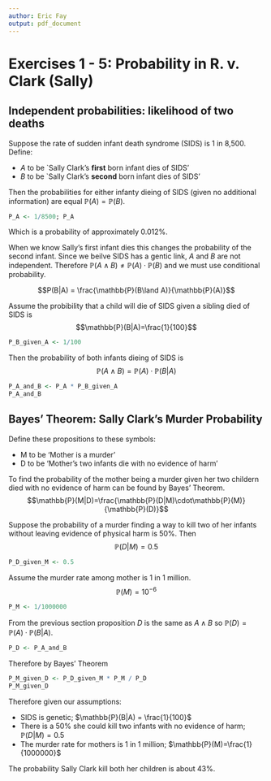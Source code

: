 ```yaml
---
author: Eric Fay
output: pdf_document
---
```

# Exercises 1 - 5: Probability in R. v. Clark (Sally)
## Independent probabilities: likelihood of two deaths
Suppose the rate of sudden infant death syndrome (SIDS) is 1 in 8,500.
Define:

+ $A$ to be `Sally Clark's **first** born infant dies of SIDS'
+ $B$ to be `Sally Clark's **second** born infant dies of SIDS'

Then the probabilities for either infanty dieing of SIDS (given no additional information) are equal
$\mathbb{P}(A) = \mathbb{P}(B)$.
```r
P_A <- 1/8500; P_A
```
Which is a probability of approximately 0.012%.

When we know Sally's first infant dies this changes the probability of the second infant. Since we beilve SIDS has a gentic link, $A$ and $B$ are not independent. Therefore  $\mathbb{P}(A \land B) \neq \mathbb{P}(A)\cdot\mathbb{P}(B)$
and we must use conditional probability.

$$P(B|A) = \frac{\mathbb{P}(B\land A)}{\mathbb{P}(A)}$$

Assume the probibility that a child will die of SIDS given a sibling died of SIDS is $$\mathbb{P}(B|A)=\frac{1}{100}$$
```r
P_B_given_A <- 1/100
```
Then the probability of both infants dieing of SIDS is
$$\mathbb{P}(A\land B) = \mathbb{P}(A)\cdot\mathbb{P}(B|A)$$
```r
P_A_and_B <- P_A * P_B_given_A
P_A_and_B 
```

## Bayes' Theorem: Sally Clark's Murder Probability
Define these propositions to these symbols:

+ M to be 'Mother is a murder'
+ D to be 'Mother's two infants die with no evidence of harm'

To find the probability of the mother being a murder given her two childern died with no evidence of harm can be found by Bayes' Theorem.
$$\mathbb{P}(M|D)=\frac{\mathbb{P}(D|M)\cdot\mathbb{P}(M)}{\mathbb{P}(D)}$$

Suppose the probability of a murder finding a way to kill two of her infants without leaving evidence of physical harm is 50%. 
Then $$\mathbb{P}(D|M)=0.5$$
```r
P_D_given_M <- 0.5
```
Assume the murder rate among mother is 1 in 1 million.
$$\mathbb{P}(M)=10^{-6}$$
```r
P_M <- 1/1000000
```

From the previous section proposition $D$ is the same as $A\land B$ so $\mathbb{P}(D) = \mathbb{P}(A)\cdot\mathbb{P}(B|A)$.
```r
P_D <- P_A_and_B
```

Therefore by Bayes' Theorem
```r
P_M_given_D <- P_D_given_M * P_M / P_D
P_M_given_D
```
Therefore given our assumptions:

+ SIDS is genetic; $\mathbb{P}(B|A) = \frac{1}{100}$
+ There is a 50% she could kill two infants with no evidence of harm;
$\mathbb{P}(D|M)=0.5$
+ The murder rate for mothers is 1 in 1 million;
$\mathbb{P}(M)=\frac{1}{1000000}$

The probability Sally Clark kill both her children is about 43%.
